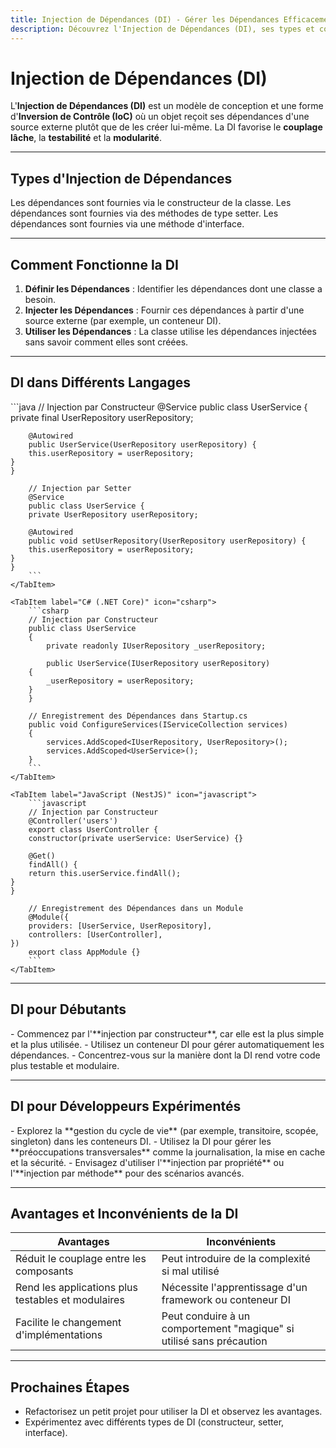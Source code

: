 ```yaml
---
title: Injection de Dépendances (DI) - Gérer les Dépendances Efficacement
description: Découvrez l'Injection de Dépendances (DI), ses types et comment l'implémenter dans différents langages.
---
```


# Injection de Dépendances (DI)

L'**Injection de Dépendances (DI)** est un modèle de conception et une forme d'**Inversion de Contrôle (IoC)** où un objet reçoit ses dépendances d'une source externe plutôt que de les créer lui-même. La DI favorise le **couplage lâche**, la **testabilité** et la **modularité**.

---

## **Types d'Injection de Dépendances**

<CardGrid>
    <Card title="Injection par Constructeur" icon="code">
        Les dépendances sont fournies via le constructeur de la classe.
    </Card>
    <Card title="Injection par Setter" icon="settings">
        Les dépendances sont fournies via des méthodes de type setter.
    </Card>
    <Card title="Injection par Interface" icon="interface">
        Les dépendances sont fournies via une méthode d'interface.
    </Card>
</CardGrid>

---

## **Comment Fonctionne la DI**

1. **Définir les Dépendances** : Identifier les dépendances dont une classe a besoin.
2. **Injecter les Dépendances** : Fournir ces dépendances à partir d'une source externe (par exemple, un conteneur DI).
3. **Utiliser les Dépendances** : La classe utilise les dépendances injectées sans savoir comment elles sont créées.

---

## **DI dans Différents Langages**

<Tabs>
    <TabItem label="Java (Spring)" icon="java">
        ```java
        // Injection par Constructeur
        @Service
        public class UserService {
        private final UserRepository userRepository;

        @Autowired
        public UserService(UserRepository userRepository) {
        this.userRepository = userRepository;
    }
    }

        // Injection par Setter
        @Service
        public class UserService {
        private UserRepository userRepository;

        @Autowired
        public void setUserRepository(UserRepository userRepository) {
        this.userRepository = userRepository;
    }
    }
        ```
    </TabItem>

    <TabItem label="C# (.NET Core)" icon="csharp">
        ```csharp
        // Injection par Constructeur
        public class UserService
        {
            private readonly IUserRepository _userRepository;

            public UserService(IUserRepository userRepository)
        {
            _userRepository = userRepository;
        }
        }

        // Enregistrement des Dépendances dans Startup.cs
        public void ConfigureServices(IServiceCollection services)
        {
            services.AddScoped<IUserRepository, UserRepository>();
            services.AddScoped<UserService>();
        }
        ```
    </TabItem>

    <TabItem label="JavaScript (NestJS)" icon="javascript">
        ```javascript
        // Injection par Constructeur
        @Controller('users')
        export class UserController {
        constructor(private userService: UserService) {}

        @Get()
        findAll() {
        return this.userService.findAll();
    }
    }

        // Enregistrement des Dépendances dans un Module
        @Module({
        providers: [UserService, UserRepository],
        controllers: [UserController],
    })
        export class AppModule {}
        ```
    </TabItem>
</Tabs>

---

## **DI pour Débutants**

<Aside type="tip">
    - Commencez par l'**injection par constructeur**, car elle est la plus simple et la plus utilisée.
    - Utilisez un conteneur DI pour gérer automatiquement les dépendances.
    - Concentrez-vous sur la manière dont la DI rend votre code plus testable et modulaire.
</Aside>

---

## **DI pour Développeurs Expérimentés**

<Aside type="tip">
    - Explorez la **gestion du cycle de vie** (par exemple, transitoire, scopée, singleton) dans les conteneurs DI.
    - Utilisez la DI pour gérer les **préoccupations transversales** comme la journalisation, la mise en cache et la sécurité.
    - Envisagez d'utiliser l'**injection par propriété** ou l'**injection par méthode** pour des scénarios avancés.
</Aside>

---

## **Avantages et Inconvénients de la DI**

| Avantages | Inconvénients |
|-----------|----------------|
| Réduit le couplage entre les composants | Peut introduire de la complexité si mal utilisé |
| Rend les applications plus testables et modulaires | Nécessite l'apprentissage d'un framework ou conteneur DI |
| Facilite le changement d'implémentations | Peut conduire à un comportement "magique" si utilisé sans précaution |

---

## **Prochaines Étapes**
- Refactorisez un petit projet pour utiliser la DI et observez les avantages.
- Expérimentez avec différents types de DI (constructeur, setter, interface).
